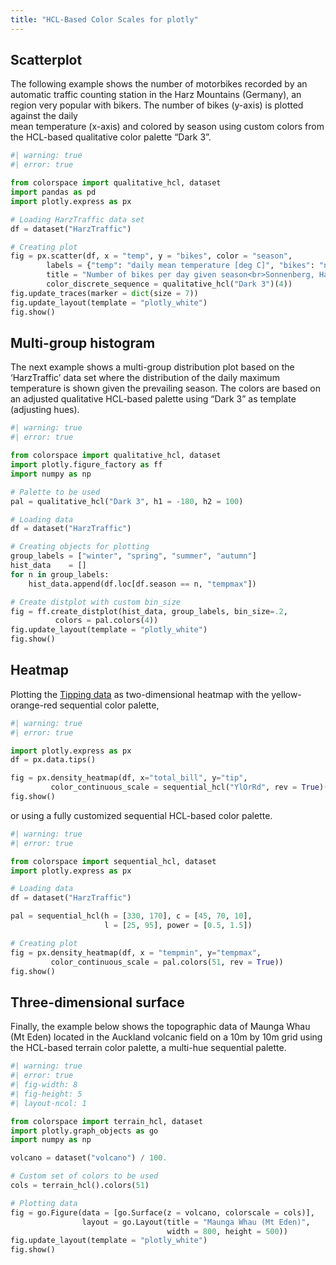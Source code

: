 ```yaml
---
title: "HCL-Based Color Scales for plotly"
---
```




## Scatterplot

The following example shows the number of motorbikes recorded by an automatic
traffic counting station in the Harz Mountains (Germany), an region very
popular with bikers. The number of bikes (y-axis) is plotted against the daily               
mean temperature (x-axis) and colored by season using custom colors from the
HCL-based qualitative color palette "Dark 3".

```python
#| warning: true
#| error: true

from colorspace import qualitative_hcl, dataset 
import pandas as pd
import plotly.express as px

# Loading HarzTraffic data set
df = dataset("HarzTraffic")       

# Creating plot
fig = px.scatter(df, x = "temp", y = "bikes", color = "season",
        labels = {"temp": "daily mean temperature [deg C]", "bikes": "number of bikes"},
        title = "Number of bikes per day given season<br>Sonnenberg, Harz, Germany",    
        color_discrete_sequence = qualitative_hcl("Dark 3")(4))         
fig.update_traces(marker = dict(size = 7))   
fig.update_layout(template = "plotly_white")
fig.show()
```


## Multi-group histogram

The next example shows a multi-group distribution plot based on
the 'HarzTraffic' data set where the distribution of the daily maximum
temperature is shown given the prevailing season. The colors are based
on an adjusted qualitative HCL-based palette using "Dark 3" as template
(adjusting hues).


```python
#| warning: true
#| error: true

from colorspace import qualitative_hcl, dataset
import plotly.figure_factory as ff
import numpy as np

# Palette to be used
pal = qualitative_hcl("Dark 3", h1 = -180, h2 = 100)

# Loading data
df = dataset("HarzTraffic")

# Creating objects for plotting
group_labels = ["winter", "spring", "summer", "autumn"]
hist_data    = []
for n in group_labels:
    hist_data.append(df.loc[df.season == n, "tempmax"])

# Create distplot with custom bin_size
fig = ff.create_distplot(hist_data, group_labels, bin_size=.2,
          colors = pal.colors(4))
fig.update_layout(template = "plotly_white")
fig.show()
```

## Heatmap

Plotting the [Tipping data](https://vincentarelbundock.github.io/Rdatasets/doc/reshape2/tips.html)
as two-dimensional heatmap with the yellow-orange-red sequential color palette,

```python
#| warning: true
#| error: true

import plotly.express as px
df = px.data.tips()

fig = px.density_heatmap(df, x="total_bill", y="tip",
         color_continuous_scale = sequential_hcl("YlOrRd", rev = True)(51))
fig.show()
```

or using a fully customized sequential HCL-based color palette.

```python
#| warning: true
#| error: true

from colorspace import sequential_hcl, dataset
import plotly.express as px

# Loading data
df = dataset("HarzTraffic")

pal = sequential_hcl(h = [330, 170], c = [45, 70, 10],
                     l = [25, 95], power = [0.5, 1.5])

# Creating plot
fig = px.density_heatmap(df, x = "tempmin", y="tempmax",
         color_continuous_scale = pal.colors(51, rev = True))
fig.show()
```

## Three-dimensional surface

Finally, the example below shows the topographic data of
Maunga Whau (Mt Eden) located in the Auckland volcanic field
on a 10m by 10m grid using the HCL-based terrain color palette,
a multi-hue sequential palette.

```python
#| warning: true
#| error: true
#| fig-width: 8
#| fig-height: 5
#| layout-ncol: 1

from colorspace import terrain_hcl, dataset
import plotly.graph_objects as go
import numpy as np

volcano = dataset("volcano") / 100.

# Custom set of colors to be used
cols = terrain_hcl().colors(51) 

# Plotting data
fig = go.Figure(data = [go.Surface(z = volcano, colorscale = cols)],
                layout = go.Layout(title = "Maunga Whau (Mt Eden)",
                                   width = 800, height = 500))
fig.update_layout(template = "plotly_white")
fig.show()
```








